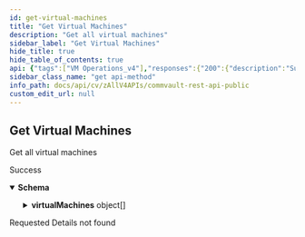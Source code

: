 ```yaml
---
id: get-virtual-machines
title: "Get Virtual Machines"
description: "Get all virtual machines"
sidebar_label: "Get Virtual Machines"
hide_title: true
hide_table_of_contents: true
api: {"tags":["VM Operations_v4"],"responses":{"200":{"description":"Success","content":{"application/json":{"schema":{"properties":{"virtualMachines":{"items":{"description":"Gives the summary of the virtual machines.","properties":{"SLA":{"properties":{"reason":{"description":"The reason for the current SLA status of the VM client","type":"string"},"status":{"description":"Provides the SLA status.","enum":["MET_SLA","MISSED_SLA","EXCLUDED_SLA","YET_TO_BE_PROTECTED","MIGHT_MISS_SLA","UNKNOWN"],"type":"string"}},"title":"VMSLA","type":"object"},"UUID":{"description":"The globally unique identifier for the VM client.","type":"string"},"applicationSize":{"description":"The amount of data being protected for the VM client(in bytes)","format":"int32","type":"integer"},"commcell":{"nullable":true,"properties":{"name":{"description":"Name of the commcell the entity belongs to.","type":"string"}},"title":"CommcellInfo","type":"object"},"commcellName":{"description":"Name of the commcell the VM belongs","type":"string"},"company":{"properties":{"id":{"format":"int32","type":"integer","x-terraform-omitempty":true,"x-terraform-set-key":true},"name":{"nullable":true,"type":"string"}},"type":"object"},"host":{"description":"The host name for the computer where the source virtual machine or instance resides.","type":"string"},"hypervisor":{"properties":{"id":{"format":"int32","type":"integer","x-terraform-omitempty":true,"x-terraform-set-key":true},"name":{"nullable":true,"type":"string"}},"type":"object"},"lastBackup":{"description":"last backup job details for the client","properties":{"failureReason":{"description":"Failure reason for the last backup job","type":"string"},"jobId":{"description":"Job id of the last backup job","format":"int32","type":"integer"},"lastSuccessfulBackupTime":{"description":"UNIX time for the last successful backup job run","format":"int32","type":"integer"},"status":{"description":"Status of the last backup job performed.","enum":["NEVER_BACKED_UP","COMPLETED","FAILED","COMPLETED_WITH_ERRORS","KILLED","SUSPENDED","INTERRUPTED","ANY_STATUS","SKIPPED","FAILED_TO_START","SYNCHRONIZED","NOT_SYNCHRONIZED","NOT_ATTEMPTED","STARTED","COMPLETED_WITH_WARNINGS","SYSTEM_FAILED","COMMITTED"],"format":"","type":"string"},"time":{"description":"UNIX time for the last backup job run","format":"int32","type":"integer"}},"title":"lastBackup","type":"object"},"name":{"description":"The display name of the VM.","type":"string"},"os":{"description":"The operating system version for the VM or instance.","type":"string"},"plan":{"properties":{"id":{"format":"int32","type":"integer"},"name":{"nullable":true,"type":"string"},"subType":{"enum":["ANY","DLO","SERVER","LAPTOP","DATABASE","SNAP","FS_SERVER","VSA_SERVER","VSA_REPLICATION","EXCHANGE_USER","EXCHANGE_JOURNAL","DATA_CLASSIFICATION","E_DISCOVERY","OFFICE_365","ARCHIVER","FSIBMIVTL","DYNAMICS_365","CDM"],"format":"","type":"string"}},"title":"","type":"object"},"status":{"description":"The status of the backup for the VM, instance, or  container.","enum":["PROTECTED","NOT_PROTECTED","PENDING","BACKED_UP_WITH_ERROR","DISCOVERED"],"type":"string"},"tags":{"items":{"properties":{"id":{"format":"int32","type":"integer"},"name":{"type":"string"},"value":{"type":"string"}},"type":"object"},"type":"array"},"vendor":{"description":"The hypervisor where the VM is located.","enum":["NONE","VMW","MICROSOFT","XEN_SERVER","AMAZON","AZURE","REDHAT","AZURE_V2","SCVMM","NUTANIX","ORACLE_VM","DOCKER","OPENSTACK","ORACLE_CLOUD","FUSIONCOMPUTE","VCLOUD","GOOGLE_CLOUD","AZURE_STACK","ALIBABA_CLOUD","ORACLE_CLOUD_INFRASTRUCTURE","KUBERNETES","REDHAT_OPENSHIFT","PROXMOX"],"type":"string"},"vmGroup":{"properties":{"id":{"format":"int32","type":"integer","x-terraform-omitempty":true,"x-terraform-set-key":true},"name":{"nullable":true,"type":"string"}},"type":"object"},"vmSize":{"description":"The total space allocated(in bytes) for the virtual machine.","format":"int32","type":"integer"}},"type":"object"},"type":"array"},"virtualMachinesCount":{"format":"int32","type":"integer"}},"type":"object"}}}},"404":{"description":"Requested Details not found"}},"operationId":"GetVirtualMachines","description":"Get all virtual machines","method":"get","path":"/V4/VirtualMachines","servers":[{"url":"http://{hostname}/webconsole/api","variables":{"hostname":{"default":"localhost","description":"Webconsole"}}}],"securitySchemes":{"token":{"in":"header","name":"Authtoken","type":"apiKey"}},"info":{"version":"1.0.0","contact":{},"description":"## Welcome\n\nWelcome to Commvault's Rest APIs. You can explore our APIs in [Postman](https://getpostman.com) using the predefined requests we created\n\nThe current version of this documentation is **Commvault Platform Release 2022E**.\n\nYou can access LTS documentation here:\n\n[Feature Release 11.20](https://documenter.getpostman.com/view/2046098/UVR7KoPJ)\n\n[Feature Release 11.24](https://documenter.getpostman.com/view/2046098/UVR7KoPL)\n\nFor more V2 and Latest APIs, please visit your API Explorer page.  \n[*More Details*](http://documentation.commvault.com/commvault/v11/article?p=107350_1.htm)\n\n## Setup\n\nTo get started, [create an environment in Postman](https://www.getpostman.com/docs/environments), select that environment, and set your environment variables by entering necessary values in the `0 - Setup/Environment Setup` pre-request script ([documentation on pre-request scripts](http://www.getpostman.com/docs/pre_request_scripts)). Also, Some of our calls might have dependencies. `GET`/`PUT`/`DELETE` may only work after an item is created with a `POST`.\n\nThe same set of APIs can be used for both XML and JSON. If you want to get equivalent JSON for the XML, use our [API](https://api.commvault.com/#fe2fa795-dd7c-4416-857d-75704b52be8c) for conversion.\n\n**Note:** Swagger Documentation for V2/Latest APIs are present in the following URL:  \n`{ServerURL}/sandbox/apiexplorer`\n\n[*More Details*](http://documentation.commvault.com/commvault/v11/article?p=45551.htm)","title":"Commvault Rest API - Public"},"postman":{"name":"Get Virtual Machines","description":{"content":"Get all virtual machines","type":"text/plain"},"url":{"path":["V4","VirtualMachines"],"host":["{{baseUrl}}"],"query":[],"variable":[]},"header":[{"key":"Accept","value":"application/json"}],"method":"GET"}}
sidebar_class_name: "get api-method"
info_path: docs/api/cv/zAllV4APIs/commvault-rest-api-public
custom_edit_url: null
---
```



## Get Virtual Machines



Get all virtual machines

<div><ApiTabs><TabItem label={"200"} value={"200"}><div>

Success

</div><div><MimeTabs schemaType={"response"}><TabItem label={"application/json"} value={"application/json"}><SchemaTabs><TabItem label={"Schema"} value={"Schema"}><details style={{}} data-collapsed={false} open={true}><summary style={{"textAlign":"left"}}><strong>Schema</strong></summary><div style={{"textAlign":"left","marginLeft":"1rem"}}></div><ul style={{"marginLeft":"1rem"}}><SchemaItem collapsible={true} className={"schemaItem"}><details style={{}}><summary style={{}}><strong>virtualMachines</strong><span style={{"opacity":"0.6"}}> object[]</span></summary><div style={{"marginLeft":"1rem"}}><SchemaItem collapsible={true} className={"schemaItem"}><details style={{}}><summary style={{}}><strong>SLA</strong><span style={{"opacity":"0.6"}}> object</span></summary><div style={{"marginLeft":"1rem"}}><SchemaItem collapsible={false} name={"reason"} required={false} deprecated={undefined} schemaDescription={"The reason for the current SLA status of the VM client"} schemaName={"string"} qualifierMessage={undefined} defaultValue={undefined}></SchemaItem><SchemaItem collapsible={false} name={"status"} required={false} deprecated={undefined} schemaDescription={"Provides the SLA status."} schemaName={"string"} qualifierMessage={"**Possible values:** [`MET_SLA`, `MISSED_SLA`, `EXCLUDED_SLA`, `YET_TO_BE_PROTECTED`, `MIGHT_MISS_SLA`, `UNKNOWN`]"} defaultValue={undefined}></SchemaItem></div></details></SchemaItem><SchemaItem collapsible={false} name={"UUID"} required={false} deprecated={undefined} schemaDescription={"The globally unique identifier for the VM client."} schemaName={"string"} qualifierMessage={undefined} defaultValue={undefined}></SchemaItem><SchemaItem collapsible={false} name={"applicationSize"} required={false} deprecated={undefined} schemaDescription={"The amount of data being protected for the VM client(in bytes)"} schemaName={"int32"} qualifierMessage={undefined} defaultValue={undefined}></SchemaItem><SchemaItem collapsible={true} className={"schemaItem"}><details style={{}}><summary style={{}}><strong>commcell</strong><span style={{"opacity":"0.6"}}> object</span></summary><div style={{"marginLeft":"1rem"}}><SchemaItem collapsible={false} name={"name"} required={false} deprecated={undefined} schemaDescription={"Name of the commcell the entity belongs to."} schemaName={"string"} qualifierMessage={undefined} defaultValue={undefined}></SchemaItem></div></details></SchemaItem><SchemaItem collapsible={false} name={"commcellName"} required={false} deprecated={undefined} schemaDescription={"Name of the commcell the VM belongs"} schemaName={"string"} qualifierMessage={undefined} defaultValue={undefined}></SchemaItem><SchemaItem collapsible={true} className={"schemaItem"}><details style={{}}><summary style={{}}><strong>company</strong><span style={{"opacity":"0.6"}}> object</span></summary><div style={{"marginLeft":"1rem"}}><SchemaItem collapsible={false} name={"id"} required={false} deprecated={undefined} schemaDescription={undefined} schemaName={"int32"} qualifierMessage={undefined} defaultValue={undefined}></SchemaItem><SchemaItem collapsible={false} name={"name"} required={false} deprecated={undefined} schemaDescription={undefined} schemaName={"string"} qualifierMessage={undefined} defaultValue={undefined}></SchemaItem></div></details></SchemaItem><SchemaItem collapsible={false} name={"host"} required={false} deprecated={undefined} schemaDescription={"The host name for the computer where the source virtual machine or instance resides."} schemaName={"string"} qualifierMessage={undefined} defaultValue={undefined}></SchemaItem><SchemaItem collapsible={true} className={"schemaItem"}><details style={{}}><summary style={{}}><strong>hypervisor</strong><span style={{"opacity":"0.6"}}> object</span></summary><div style={{"marginLeft":"1rem"}}><SchemaItem collapsible={false} name={"id"} required={false} deprecated={undefined} schemaDescription={undefined} schemaName={"int32"} qualifierMessage={undefined} defaultValue={undefined}></SchemaItem><SchemaItem collapsible={false} name={"name"} required={false} deprecated={undefined} schemaDescription={undefined} schemaName={"string"} qualifierMessage={undefined} defaultValue={undefined}></SchemaItem></div></details></SchemaItem><SchemaItem collapsible={true} className={"schemaItem"}><details style={{}}><summary style={{}}><strong>lastBackup</strong><span style={{"opacity":"0.6"}}> object</span></summary><div style={{"marginLeft":"1rem"}}><div style={{"marginTop":".5rem","marginBottom":".5rem"}}>

last backup job details for the client

</div><SchemaItem collapsible={false} name={"failureReason"} required={false} deprecated={undefined} schemaDescription={"Failure reason for the last backup job"} schemaName={"string"} qualifierMessage={undefined} defaultValue={undefined}></SchemaItem><SchemaItem collapsible={false} name={"jobId"} required={false} deprecated={undefined} schemaDescription={"Job id of the last backup job"} schemaName={"int32"} qualifierMessage={undefined} defaultValue={undefined}></SchemaItem><SchemaItem collapsible={false} name={"lastSuccessfulBackupTime"} required={false} deprecated={undefined} schemaDescription={"UNIX time for the last successful backup job run"} schemaName={"int32"} qualifierMessage={undefined} defaultValue={undefined}></SchemaItem><SchemaItem collapsible={false} name={"status"} required={false} deprecated={undefined} schemaDescription={"Status of the last backup job performed."} schemaName={"string"} qualifierMessage={"**Possible values:** [`NEVER_BACKED_UP`, `COMPLETED`, `FAILED`, `COMPLETED_WITH_ERRORS`, `KILLED`, `SUSPENDED`, `INTERRUPTED`, `ANY_STATUS`, `SKIPPED`, `FAILED_TO_START`, `SYNCHRONIZED`, `NOT_SYNCHRONIZED`, `NOT_ATTEMPTED`, `STARTED`, `COMPLETED_WITH_WARNINGS`, `SYSTEM_FAILED`, `COMMITTED`]"} defaultValue={undefined}></SchemaItem><SchemaItem collapsible={false} name={"time"} required={false} deprecated={undefined} schemaDescription={"UNIX time for the last backup job run"} schemaName={"int32"} qualifierMessage={undefined} defaultValue={undefined}></SchemaItem></div></details></SchemaItem><SchemaItem collapsible={false} name={"name"} required={false} deprecated={undefined} schemaDescription={"The display name of the VM."} schemaName={"string"} qualifierMessage={undefined} defaultValue={undefined}></SchemaItem><SchemaItem collapsible={false} name={"os"} required={false} deprecated={undefined} schemaDescription={"The operating system version for the VM or instance."} schemaName={"string"} qualifierMessage={undefined} defaultValue={undefined}></SchemaItem><SchemaItem collapsible={true} className={"schemaItem"}><details style={{}}><summary style={{}}><strong>plan</strong><span style={{"opacity":"0.6"}}> object</span></summary><div style={{"marginLeft":"1rem"}}><SchemaItem collapsible={false} name={"id"} required={false} deprecated={undefined} schemaDescription={undefined} schemaName={"int32"} qualifierMessage={undefined} defaultValue={undefined}></SchemaItem><SchemaItem collapsible={false} name={"name"} required={false} deprecated={undefined} schemaDescription={undefined} schemaName={"string"} qualifierMessage={undefined} defaultValue={undefined}></SchemaItem><SchemaItem collapsible={false} name={"subType"} required={false} deprecated={undefined} schemaDescription={undefined} schemaName={"string"} qualifierMessage={"**Possible values:** [`ANY`, `DLO`, `SERVER`, `LAPTOP`, `DATABASE`, `SNAP`, `FS_SERVER`, `VSA_SERVER`, `VSA_REPLICATION`, `EXCHANGE_USER`, `EXCHANGE_JOURNAL`, `DATA_CLASSIFICATION`, `E_DISCOVERY`, `OFFICE_365`, `ARCHIVER`, `FSIBMIVTL`, `DYNAMICS_365`, `CDM`]"} defaultValue={undefined}></SchemaItem></div></details></SchemaItem><SchemaItem collapsible={false} name={"status"} required={false} deprecated={undefined} schemaDescription={"The status of the backup for the VM, instance, or  container."} schemaName={"string"} qualifierMessage={"**Possible values:** [`PROTECTED`, `NOT_PROTECTED`, `PENDING`, `BACKED_UP_WITH_ERROR`, `DISCOVERED`]"} defaultValue={undefined}></SchemaItem><SchemaItem collapsible={true} className={"schemaItem"}><details style={{}}><summary style={{}}><strong>tags</strong><span style={{"opacity":"0.6"}}> object[]</span></summary><div style={{"marginLeft":"1rem"}}><SchemaItem collapsible={false} name={"id"} required={false} deprecated={undefined} schemaDescription={undefined} schemaName={"int32"} qualifierMessage={undefined} defaultValue={undefined}></SchemaItem><SchemaItem collapsible={false} name={"name"} required={false} deprecated={undefined} schemaDescription={undefined} schemaName={"string"} qualifierMessage={undefined} defaultValue={undefined}></SchemaItem><SchemaItem collapsible={false} name={"value"} required={false} deprecated={undefined} schemaDescription={undefined} schemaName={"string"} qualifierMessage={undefined} defaultValue={undefined}></SchemaItem></div></details></SchemaItem><SchemaItem collapsible={false} name={"vendor"} required={false} deprecated={undefined} schemaDescription={"The hypervisor where the VM is located."} schemaName={"string"} qualifierMessage={"**Possible values:** [`NONE`, `VMW`, `MICROSOFT`, `XEN_SERVER`, `AMAZON`, `AZURE`, `REDHAT`, `AZURE_V2`, `SCVMM`, `NUTANIX`, `ORACLE_VM`, `DOCKER`, `OPENSTACK`, `ORACLE_CLOUD`, `FUSIONCOMPUTE`, `VCLOUD`, `GOOGLE_CLOUD`, `AZURE_STACK`, `ALIBABA_CLOUD`, `ORACLE_CLOUD_INFRASTRUCTURE`, `KUBERNETES`, `REDHAT_OPENSHIFT`, `PROXMOX`]"} defaultValue={undefined}></SchemaItem><SchemaItem collapsible={true} className={"schemaItem"}><details style={{}}><summary style={{}}><strong>vmGroup</strong><span style={{"opacity":"0.6"}}> object</span></summary><div style={{"marginLeft":"1rem"}}><SchemaItem collapsible={false} name={"id"} required={false} deprecated={undefined} schemaDescription={undefined} schemaName={"int32"} qualifierMessage={undefined} defaultValue={undefined}></SchemaItem><SchemaItem collapsible={false} name={"name"} required={false} deprecated={undefined} schemaDescription={undefined} schemaName={"string"} qualifierMessage={undefined} defaultValue={undefined}></SchemaItem></div></details></SchemaItem><SchemaItem collapsible={false} name={"vmSize"} required={false} deprecated={undefined} schemaDescription={"The total space allocated(in bytes) for the virtual machine."} schemaName={"int32"} qualifierMessage={undefined} defaultValue={undefined}></SchemaItem></div></details></SchemaItem><SchemaItem collapsible={false} name={"virtualMachinesCount"} required={false} deprecated={undefined} schemaDescription={undefined} schemaName={"int32"} qualifierMessage={undefined} defaultValue={undefined}></SchemaItem></ul></details></TabItem><TabItem label={"Example (from schema)"} value={"Example (from schema)"}><ResponseSamples responseExample={"{\n  \"virtualMachines\": [\n    {\n      \"SLA\": {\n        \"reason\": \"string\",\n        \"status\": \"MET_SLA\"\n      },\n      \"UUID\": \"string\",\n      \"applicationSize\": 0,\n      \"commcell\": {\n        \"name\": \"string\"\n      },\n      \"commcellName\": \"string\",\n      \"company\": {\n        \"id\": 0,\n        \"name\": \"string\"\n      },\n      \"host\": \"string\",\n      \"hypervisor\": {\n        \"id\": 0,\n        \"name\": \"string\"\n      },\n      \"lastBackup\": {\n        \"failureReason\": \"string\",\n        \"jobId\": 0,\n        \"lastSuccessfulBackupTime\": 0,\n        \"status\": \"NEVER_BACKED_UP\",\n        \"time\": 0\n      },\n      \"name\": \"string\",\n      \"os\": \"string\",\n      \"plan\": {\n        \"id\": 0,\n        \"name\": \"string\",\n        \"subType\": \"ANY\"\n      },\n      \"status\": \"PROTECTED\",\n      \"tags\": [\n        {\n          \"id\": 0,\n          \"name\": \"string\",\n          \"value\": \"string\"\n        }\n      ],\n      \"vendor\": \"NONE\",\n      \"vmGroup\": {\n        \"id\": 0,\n        \"name\": \"string\"\n      },\n      \"vmSize\": 0\n    }\n  ],\n  \"virtualMachinesCount\": 0\n}"} language={"json"}></ResponseSamples></TabItem></SchemaTabs></TabItem></MimeTabs></div></TabItem><TabItem label={"404"} value={"404"}><div>

Requested Details not found

</div><div></div></TabItem></ApiTabs></div>
      